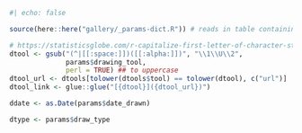 ```r
#| echo: false

source(here::here("gallery/_params-dict.R")) # reads in table containing URL for drawing_tool

# https://statisticsglobe.com/r-capitalize-first-letter-of-character-string-containing-multiple-words
dtool <- gsub("(^|[[:space:]])([[:alpha:]])", "\\1\\U\\2",
              params$drawing_tool,
              perl = TRUE) ## to uppercase
dtool_url <- dtools[tolower(dtools$tool) == tolower(dtool), c("url")]
dtool_link <- glue::glue("[{dtool}]({dtool_url})")

ddate <- as.Date(params$date_drawn)

dtype <- params$draw_type
```
